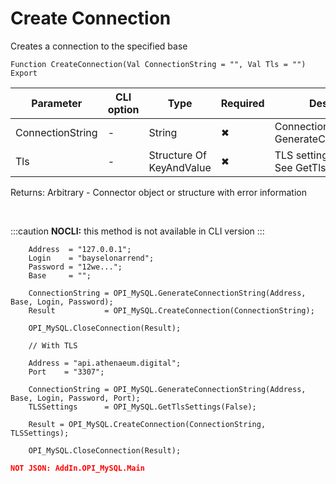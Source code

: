 ﻿---
sidebar_position: 1
description:  Creates a connection to the specified baseСтраницы
keywords: [1C, 1С, 1С:Enterprise, 1С:Enterprise 8.3, API, Integration, Services, Exchange, OneScript, CLI, MySQL]
---


# Create Connection 
 Creates a connection to the specified base



`Function CreateConnection(Val ConnectionString = "", Val Tls = "") Export`

  | Parameter | CLI option | Type | Required | Description |
  |-|-|-|-|-|
  | ConnectionString | - | String | &#x2716; | Connection string. See GenerateConnectionString |
  | Tls | - | Structure Of KeyAndValue | &#x2716; | TLS settings, if necessary. See GetTlsSettings |

  
  Returns:  Arbitrary - Connector object or structure with error information

<br/>


:::caution
**NOCLI:** this method is not available in CLI version
:::
<br/>



```bsl title="1C:Enterprise/OneScript code example"
    Address  = "127.0.0.1";
    Login    = "bayselonarrend";
    Password = "12we...";
    Base     = "";

    ConnectionString = OPI_MySQL.GenerateConnectionString(Address, Base, Login, Password);
    Result           = OPI_MySQL.CreateConnection(ConnectionString);

    OPI_MySQL.CloseConnection(Result);

    // With TLS

    Address = "api.athenaeum.digital";
    Port    = "3307";

    ConnectionString = OPI_MySQL.GenerateConnectionString(Address, Base, Login, Password, Port);
    TLSSettings      = OPI_MySQL.GetTlsSettings(False);

    Result = OPI_MySQL.CreateConnection(ConnectionString, TLSSettings);

    OPI_MySQL.CloseConnection(Result);
```
 



```json title="Result"
NOT JSON: AddIn.OPI_MySQL.Main
```
